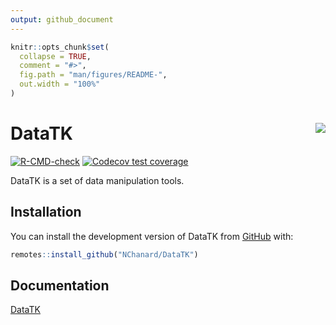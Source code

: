 ```yaml
---
output: github_document
---
```


<!-- README.md is generated from README.Rmd. Please edit that file -->

```r
knitr::opts_chunk$set(
  collapse = TRUE,
  comment = "#>",
  fig.path = "man/figures/README-",
  out.width = "100%"
)
```

# DataTK <a href='https://nchanard.github.io/DataTK/'><img src='man/figures/logo.png' align="right" /></a>

<!-- badges: start -->
[![R-CMD-check](https://github.com/NChanard/DataTK/actions/workflows/R-CMD-check.yaml/badge.svg)](https://github.com/NChanard/DataTK/actions/workflows/R-CMD-check.yaml)
[![Codecov test coverage](https://codecov.io/gh/NChanard/DataTK/branch/master/graph/badge.svg)](https://app.codecov.io/gh/NChanard/DataTK?branch=master)
<!-- badges: end -->

DataTK is a set of data manipulation tools.

## Installation

You can install the development version of DataTK from [GitHub](https://github.com/) with:

``` r
remotes::install_github("NChanard/DataTK")
```

## Documentation  

[DataTK](https://nchanard.github.io/DataTK/)

